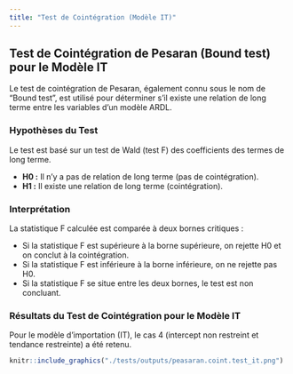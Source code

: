 ```yaml
---
title: "Test de Cointégration (Modèle IT)"
---
```


## Test de Cointégration de Pesaran (Bound test) pour le Modèle IT

Le test de cointégration de Pesaran, également connu sous le nom de "Bound test", est utilisé pour déterminer s'il existe une relation de long terme entre les variables d'un modèle ARDL.

### Hypothèses du Test

Le test est basé sur un test de Wald (test F) des coefficients des termes de long terme.

- **H0 :** Il n'y a pas de relation de long terme (pas de cointégration).
- **H1 :** Il existe une relation de long terme (cointégration).

### Interprétation

La statistique F calculée est comparée à deux bornes critiques :

- Si la statistique F est supérieure à la borne supérieure, on rejette H0 et on conclut à la cointégration.
- Si la statistique F est inférieure à la borne inférieure, on ne rejette pas H0.
- Si la statistique F se situe entre les deux bornes, le test est non concluant.

### Résultats du Test de Cointégration pour le Modèle IT

Pour le modèle d'importation (IT), le cas 4 (intercept non restreint et tendance restreinte) a été retenu.

```r
knitr::include_graphics("./tests/outputs/peasaran.coint.test_it.png")
```

